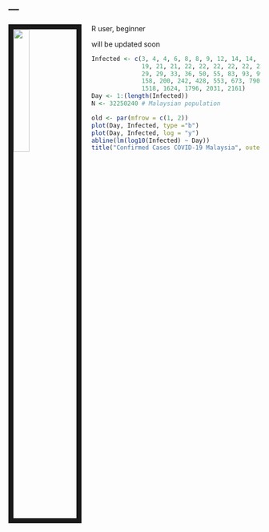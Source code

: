 ---
---

<link rel="stylesheet" href="styles.css" type="text/css">

<img src="images/profile.png" style="width:25%; border:10px solid; margin-right: 20px" align="left">

R user, beginner

will be updated soon

```r
Infected <- c(3, 4, 4, 6, 8, 8, 9, 12, 14, 14, 15, 16, 18, 18, 19, 
              19, 21, 21, 22, 22, 22, 22, 22, 22, 22, 22, 24, 25, 
              29, 29, 33, 36, 50, 55, 83, 93, 99, 118, 130, 149, 
              158, 200, 242, 428, 553, 673, 790, 900, 1030, 1183, 1306, 
              1518, 1624, 1796, 2031, 2161)
Day <- 1:(length(Infected))
N <- 32250240 # Malaysian population

old <- par(mfrow = c(1, 2))
plot(Day, Infected, type ="b")
plot(Day, Infected, log = "y")
abline(lm(log10(Infected) ~ Day))
title("Confirmed Cases COVID-19 Malaysia", outer = TRUE, line = -2)

```


